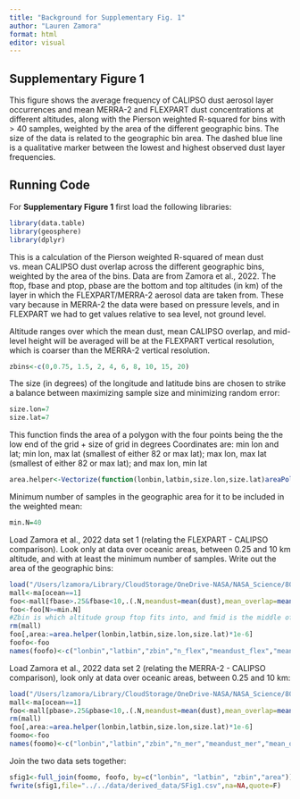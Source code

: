 ```yaml
---
title: "Background for Supplementary Fig. 1"
author: "Lauren Zamora"
format: html
editor: visual
---
```


## Supplementary Figure 1

This figure shows the average frequency of CALIPSO dust aerosol layer occurrences and mean MERRA-2 and FLEXPART dust concentrations at different altitudes, along with the Pierson weighted R-squared for bins with \> 40 samples, weighted by the area of the different geographic bins. The size of the data is related to the geographic bin area. The dashed blue line is a qualitative marker between the lowest and highest observed dust layer frequencies.

## Running Code

For **Supplementary Figure 1** first load the following libraries:

```r
library(data.table)
library(geosphere)
library(dplyr)
```

This is a calculation of the Pierson weighted R-squared of mean dust vs. mean CALIPSO dust overlap across the different geographic bins, weighted by the area of the bins. Data are from Zamora et al., 2022. The ftop, fbase and ptop, pbase are the bottom and top altitudes (in km) of the layer in which the FLEXPART/MERRA-2 aerosol data are taken from. These vary because in MERRA-2 the data were based on pressure levels, and in FLEXPART we had to get values relative to sea level, not ground level.

Altitude ranges over which the mean dust, mean CALIPSO overlap, and mid-level height will be averaged will be at the FLEXPART vertical resolution, which is coarser than the MERRA-2 vertical resolution.

```r
zbins<-c(0,0.75, 1.5, 2, 4, 6, 8, 10, 15, 20)

```

The size (in degrees) of the longitude and latitude bins are chosen to strike a balance between maximizing sample size and minimizing random error:

```r
size.lon=7
size.lat=7 
```

This function finds the area of a polygon with the four points being the the low end of the grid + size of grid in degrees Coordinates are: min lon and lat; min lon, max lat (smallest of either 82 or max lat); max lon, max lat (smallest of either 82 or max lat); and max lon, min lat

```r
area.helper<-Vectorize(function(lonbin,latbin,size.lon,size.lat)areaPolygon(rbind(c(lonbin,latbin),c(lonbin,pmin(82,latbin+size.lat)),c(lonbin+size.lon,pmin(82,latbin+size.lat)),c(lonbin+size.lon,latbin))),c("lonbin","latbin","size.lat","size.lon"))  

```

Minimum number of samples in the geographic area for it to be included in the weighted mean:

```r
min.N=40
```

Load Zamora et al., 2022 data set 1 (relating the FLEXPART - CALIPSO comparison). Look only at data over oceanic areas, between 0.25 and 10 km altitude, and with at least the minimum number of samples. Write out the area of the geographic bins:

```r
load("/Users/lzamora/Library/CloudStorage/OneDrive-NASA/NASA_Science/8000-5_R+D_project_files/ACMAP3/code/data_analysis/Figures/random/fdust_validation/fdust_ma.RData")
mall<-ma[ocean==1]
foo<-mall[fbase>.25&fbase<10,.(.N,meandust=mean(dust),mean_overlap=mean(CALIPSO_overlap), fmid=mean(ftop/2+fbase/2)),by=.(lonbin=size.lon*floor(lon/size.lon),latbin=size.lat*floor(lat/size.lat),zbin=findInterval(ftop,zbins))]
foo<-foo[N>=min.N]
#Zbin is which altitude group ftop fits into, and fmid is the middle of ftop and fbase at that lat/lon/alt
rm(mall)
foo[,area:=area.helper(lonbin,latbin,size.lon,size.lat)*1e-6]
foofo<-foo
names(foofo)<-c("lonbin","latbin","zbin","n_flex","meandust_flex","mean_overlap_flex","fmid_flex","area")
```

Load Zamora et al., 2022 data set 2 (relating the MERRA-2 - CALIPSO comparison), look only at data over oceanic areas, between 0.25 and 10 km:

```r
load("/Users/lzamora/Library/CloudStorage/OneDrive-NASA/NASA_Science/8000-5_R+D_project_files/ACMAP3/code/data_analysis/Figures/random/fdust_validation/merra2_ma_v2.RData")
mall<-ma[ocean==1]
foo<-mall[pbase>.25&pbase<10,.(.N,meandust=mean(dust),mean_overlap=mean(CALIPSO_overlap), fmid=mean(ptop/2+pbase/2)),by=.(lonbin=size.lon*floor(lon/size.lon),latbin=size.lat*floor(lat/size.lat),zbin=findInterval(ptop,zbins))]
rm(mall)
foo[,area:=area.helper(lonbin,latbin,size.lon,size.lat)*1e-6]
foomo<-foo
names(foomo)<-c("lonbin","latbin","zbin","n_mer","meandust_mer","mean_overlap_mer","fmid_mer","area")
```

Join the two data sets together:

```r
sfig1<-full_join(foomo, foofo, by=c("lonbin", "latbin", "zbin","area"))
fwrite(sfig1,file="../../data/derived_data/SFig1.csv",na=NA,quote=F)
```
